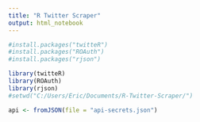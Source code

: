 ```yaml
---
title: "R Twitter Scraper"
output: html_notebook
---
```

```r
#install.packages("twitteR")
#install.packages("ROAuth")
#install.packages("rjson")

library(twitteR)
library(ROAuth)
library(rjson)
#setwd("C:/Users/Eric/Documents/R-Twitter-Scraper/")

```


```r

api <- fromJSON(file = "api-secrets.json")
```


